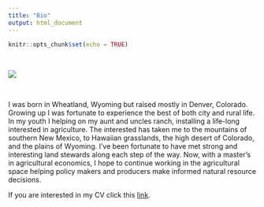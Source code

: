 ```yaml
---
title: "Bio"
output: html_document
---
```


```r
knitr::opts_chunk$set(echo = TRUE)
```

<div class="col-sm-4">

<br>

![](images/Hana Fancher_1.jpg)

</div>
<div class="col-sm-6">

<br>

I was born in Wheatland, Wyoming but raised mostly in Denver, Colorado. Growing up I was fortunate to experience the best of both city and rural life. In my youth I helping on my aunt and uncles ranch, installing a life-long interested in agriculture. The interested has taken me to the mountains of southern New Mexico, to Hawaiian grasslands, the high desert of Colorado, and the plains of Wyoming. I've been fortunate to have met strong and interesting land stewards along each step of the way. Now, with a master's in agricultural economics, I hope to continue working in the agricultural space helping policy makers and producers make informed natural resource decisions. 

If you are interested in my CV click this [link](<https://www.dropbox.com/s/ogmymzl72w6nv1a/HR_Fancher_CV.pdf?dl=0>).



